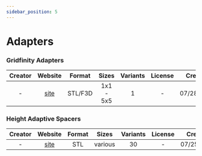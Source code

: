 ```yaml
---
sidebar_position: 5
---
```


# Adapters

### Gridfinity Adapters
| Creator | Website | Format | Sizes | Variants | License | Created |
| :-: | :-: | :-: | :-: | :-: | :-: | :-: |
| - | [site](https://thangs.com/designer/atucom/3d-model/Gridfinity%2520Adapters-61462) | STL/F3D | 1x1 - 5x5 | 1 | - | 07/28/2022 |

### Height Adaptive Spacers
| Creator | Website | Format | Sizes | Variants | License | Created |
| :-: | :-: | :-: | :-: | :-: | :-: | :-: |
| - | [site](https://thangs.com/designer/bigbrisco/3d-model/%2523Gridfinity%2520Height%2520Adaptive%2520Spacers-61820) | STL | various | 30 | - | 07/25/2022 |
